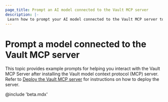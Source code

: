 ```yaml
---
page_title: Prompt an AI model connected to the Vault MCP server   
description: |-
 Learn how to prompt your AI model connected to the Vault MCP server to answer questions about Vault using code natural language.
---
```


# Prompt a model connected to the Vault MCP server 

This topic provides example prompts for helping you interact with the Vault MCP Server after installing the Vault model context protocol (MCP) server. Refer to [Deploy the Vault MCP server](/terraform/docs/tools/mcp-server/deploy) for instructions on how to deploy the server.

@include 'beta.mdx'
